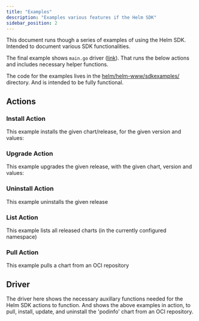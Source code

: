 ```yaml
---
title: "Examples"
description: "Examples various features if the Helm SDK"
sidebar_position: 2
---
```



This document runs though a series of examples of using the Helm SDK.
Intended to document various SDK functionalities.

The final example shows `main.go` driver ([link](#driver)). That runs the below actions and includes necessary helper functions.

The code for the examples lives in the [helm/helm-www/sdkexamples/](https://github.com/helm/helm-www/tree/main/sdkexamples) directory.
And is intended to be fully functional.

## Actions


### Install Action

This example installs the given chart/release, for the given version and values:

<Install />

### Upgrade Action

This example upgrades the given release, with the given chart, version and values:

<Upgrade />

### Uninstall Action

This example uninstalls the given release

<Uninstall />

### List Action

This example lists all released charts (in the currently configured namespace)

<List />

### Pull Action

This example pulls a chart from an OCI repository

<Pull />

## Driver

The driver here shows the necessary auxillary functions needed for the Helm SDK actions to function. And shows the above examples in action, to pull, install, update, and uninstall the 'podinfo' chart from an OCI repository.

<Main />
